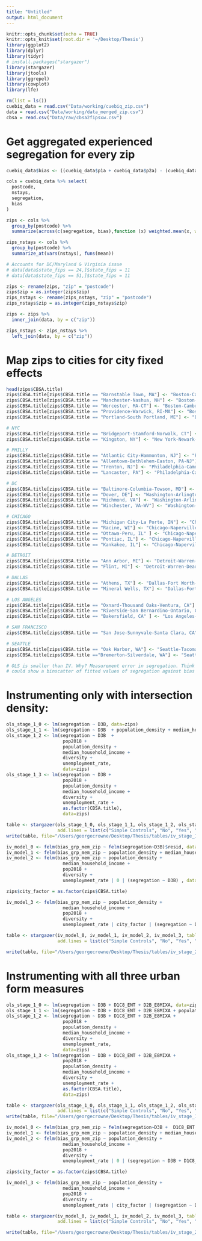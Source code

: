 ```yaml
---
title: "Untitled"
output: html_document
---
```


```r
knitr::opts_chunk$set(echo = TRUE)
knitr::opts_knit$set(root.dir = '~/Desktop/Thesis')
library(ggplot2)
library(dplyr)
library(tidyr)
# install.packages("stargazer")
library(stargazer)
library(jtools)
library(ggrepel)
library(cowplot)
library(lfe)
```

```r
rm(list = ls())
cuebiq_data = read.csv("Data/working/cuebiq_zip.csv")
data = read.csv("Data/working/data_merged_zip.csv")
cbsa = read.csv("Data/raw/cbsa2fipsxw.csv")
```

# Get aggregated experienced segregation for every zip
```r
cuebiq_data$bias <- ((cuebiq_data$p1a + cuebiq_data$p2a) - (cuebiq_data$p3a + cuebiq_data$p4a))^2

cols = cuebiq_data %>% select(
  postcode,
  nstays,
  segregation,
  bias
)

zips <- cols %>% 
  group_by(postcode) %>% 
  summarize(across(c(segregation, bias),function (x) weighted.mean(x, w=nstays, na.rm=TRUE)))

zips_nstays <- cols %>% 
  group_by(postcode) %>% 
  summarize_at(vars(nstays), funs(mean))

# Accounts for DC/Maryland & Virginia issue
# data[data$state_fips == 24,]$state_fips = 11
# data[data$state_fips == 51,]$state_fips = 11

zips <- rename(zips, "zip" = "postcode")
zips$zip = as.integer(zips$zip)
zips_nstays <- rename(zips_nstays, "zip" = "postcode")
zips_nstays$zip = as.integer(zips_nstays$zip)

zips <- zips %>%
  inner_join(data, by = c("zip"))

zips_nstays <- zips_nstays %>%
  left_join(data, by = c("zip"))
```
# Map zips to cities for city fixed effects
```r
head(zips$CBSA.title)
zips$CBSA.title[zips$CBSA.title == "Barnstable Town, MA"] <- "Boston-Cambridge-Newton, MA-NH"
zips$CBSA.title[zips$CBSA.title == "Manchester-Nashua, NH"] <- "Boston-Cambridge-Newton, MA-NH"
zips$CBSA.title[zips$CBSA.title == "Worcester, MA-CT"] <- "Boston-Cambridge-Newton, MA-NH"
zips$CBSA.title[zips$CBSA.title == "Providence-Warwick, RI-MA"] <- "Boston-Cambridge-Newton, MA-NH"
zips$CBSA.title[zips$CBSA.title == "Portland-South Portland, ME"] <- "Boston-Cambridge-Newton, MA-NH"

# NYC
zips$CBSA.title[zips$CBSA.title == "Bridgeport-Stamford-Norwalk, CT"] <- "New York-Newark-Jersey City, NY-NJ-PA"
zips$CBSA.title[zips$CBSA.title == "Kingston, NY"] <- "New York-Newark-Jersey City, NY-NJ-PA"

# PHILLY
zips$CBSA.title[zips$CBSA.title == "Atlantic City-Hammonton, NJ"] <- "Philadelphia-Camden-Wilmington, PA-NJ-DE-MD"
zips$CBSA.title[zips$CBSA.title == "Allentown-Bethlehem-Easton, PA-NJ"] <- "Philadelphia-Camden-Wilmington, PA-NJ-DE-MD"
zips$CBSA.title[zips$CBSA.title == "Trenton, NJ"] <- "Philadelphia-Camden-Wilmington, PA-NJ-DE-MD"
zips$CBSA.title[zips$CBSA.title == "Lancaster, PA"] <- "Philadelphia-Camden-Wilmington, PA-NJ-DE-MD"

# DC
zips$CBSA.title[zips$CBSA.title == "Baltimore-Columbia-Towson, MD"] <- "Washington-Arlington-Alexandria, DC-VA-MD-WV"
zips$CBSA.title[zips$CBSA.title == "Dover, DE"] <- "Washington-Arlington-Alexandria, DC-VA-MD-WV"
zips$CBSA.title[zips$CBSA.title == "Richmond, VA"] <- "Washington-Arlington-Alexandria, DC-VA-MD-WV"
zips$CBSA.title[zips$CBSA.title == "Winchester, VA-WV"] <- "Washington-Arlington-Alexandria, DC-VA-MD-WV"

# CHICAGO
zips$CBSA.title[zips$CBSA.title == "Michigan City-La Porte, IN"] <- "Chicago-Naperville-Elgin, IL-IN-WI"
zips$CBSA.title[zips$CBSA.title == "Racine, WI"] <- "Chicago-Naperville-Elgin, IL-IN-WI"
zips$CBSA.title[zips$CBSA.title == "Ottawa-Peru, IL" ] <- "Chicago-Naperville-Elgin, IL-IN-WI"
zips$CBSA.title[zips$CBSA.title == "Pontiac, IL"] <- "Chicago-Naperville-Elgin, IL-IN-WI"
zips$CBSA.title[zips$CBSA.title == "Kankakee, IL"] <- "Chicago-Naperville-Elgin, IL-IN-WI"

# DETROIT
zips$CBSA.title[zips$CBSA.title == "Ann Arbor, MI"] <- "Detroit-Warren-Dearborn, MI"
zips$CBSA.title[zips$CBSA.title == "Flint, MI"] <- "Detroit-Warren-Dearborn, MI"

# DALLAS 
zips$CBSA.title[zips$CBSA.title == "Athens, TX"] <- "Dallas-Fort Worth-Arlington, TX"
zips$CBSA.title[zips$CBSA.title == "Mineral Wells, TX"] <- "Dallas-Fort Worth-Arlington, TX"

# LOS ANGELES
zips$CBSA.title[zips$CBSA.title == "Oxnard-Thousand Oaks-Ventura, CA"] <- "Los Angeles-Long Beach-Anaheim, CA"
zips$CBSA.title[zips$CBSA.title == "Riverside-San Bernardino-Ontario, CA"] <- "Los Angeles-Long Beach-Anaheim, CA"
zips$CBSA.title[zips$CBSA.title == "Bakersfield, CA" ] <- "Los Angeles-Long Beach-Anaheim, CA"

# SAN FRANCISCO
zips$CBSA.title[zips$CBSA.title == "San Jose-Sunnyvale-Santa Clara, CA"  ] <- "San Francisco-Oakland-Hayward, CA"

# SEATTLE
zips$CBSA.title[zips$CBSA.title == "Oak Harbor, WA"] <- "Seattle-Tacoma-Bellevue, WA"
zips$CBSA.title[zips$CBSA.title =="Bremerton-Silverdale, WA"] <- "Seattle-Tacoma-Bellevue, WA"
```


```r
# OLS is smaller than IV. Why? Measurement error in segregation. Think about other reasons
# could show a binscatter of fitted values of segregation against bias
```

# Instrumenting only with intersection density:
```r
ols_stage_1_0 <- lm(segregation ~ D3B, data=zips)
ols_stage_1_1 <- lm(segregation ~ D3B  + population_density + median_household_income, data=zips)
ols_stage_1_2 <- lm(segregation ~ D3B  + 
                     pop2018 +
                     population_density +
                     median_household_income +
                     diversity + 
                     unemployment_rate,
                     data=zips)
ols_stage_1_3 <- lm(segregation ~ D3B +  
                     pop2018 +
                     population_density +
                     median_household_income +
                     diversity + 
                     unemployment_rate +
                     as.factor(CBSA.title),
                     data=zips)

table <- stargazer(ols_stage_1_0, ols_stage_1_1, ols_stage_1_2, ols_stage_1_3, table.placement="H",
                   add.lines = list(c("Simple Controls", "No", "Yes", "Yes", "Yes"), c("Full Controls", "No", "No", "Yes", "Yes"), c("City Fixed Effects", "No", "No", "No", "Yes")))
write(table, file="/Users/georgecrowne/Desktop/Thesis/tables/iv_stage_1_intersection_density.txt")
```

```r

iv_model_0 <- felm(bias_grp_mem_zip ~ felm(segregation~D3B)$resid, data=zips)
iv_model_1 <- felm(bias_grp_mem_zip ~ population_density + median_household_income | 0 | (segregation ~ D3B) , data=zips)
iv_model_2 <- felm(bias_grp_mem_zip ~ population_density + 
                     median_household_income +
                     pop2018 +
                     diversity +
                     unemployment_rate | 0 | (segregation ~ D3B) , data=zips)

zips$city_factor = as.factor(zips$CBSA.title)

iv_model_3 <- felm(bias_grp_mem_zip ~ population_density + 
                     median_household_income +
                     pop2018 +
                     diversity +
                     unemployment_rate | city_factor | (segregation ~ D3B) , data=zips)

table <- stargazer(iv_model_0, iv_model_1, iv_model_2, iv_model_3, table.placement="H",
                   add.lines = list(c("Simple Controls", "No", "Yes", "Yes", "Yes"), c("Full Controls", "No", "No", "Yes", "Yes"), c("City Fixed Effects", "No", "No", "No", "Yes")))

write(table, file="/Users/georgecrowne/Desktop/Thesis/tables/iv_stage_2_intersection_density.txt")
```
















# Instrumenting with all three urban form measures

```r
ols_stage_1_0 <- lm(segregation ~ D3B + D1C8_ENT + D2B_E8MIXA, data=zips)
ols_stage_1_1 <- lm(segregation ~ D3B + D1C8_ENT + D2B_E8MIXA + population_density + median_household_income, data=zips)
ols_stage_1_2 <- lm(segregation ~ D3B + D1C8_ENT + D2B_E8MIXA + 
                     pop2018 +
                     population_density +
                     median_household_income +
                     diversity + 
                     unemployment_rate,
                     data=zips)
ols_stage_1_3 <- lm(segregation ~ D3B + D1C8_ENT + D2B_E8MIXA + 
                     pop2018 +
                     population_density +
                     median_household_income +
                     diversity + 
                     unemployment_rate +
                     as.factor(CBSA.title),
                     data=zips)

table <- stargazer(ols_stage_1_0, ols_stage_1_1, ols_stage_1_2, ols_stage_1_3, table.placement="H",
                   add.lines = list(c("Simple Controls", "No", "Yes", "Yes", "Yes"), c("Full Controls", "No", "No", "Yes", "Yes"), c("City Fixed Effects", "No", "No", "No", "Yes")))
write(table, file="/Users/georgecrowne/Desktop/Thesis/tables/iv_stage_1_urban_form.txt")
```



```r
iv_model_0 <- felm(bias_grp_mem_zip ~ felm(segregation~D3B +  D1C8_ENT + D2B_E8MIXA)$resid, data=zips)
iv_model_1 <- felm(bias_grp_mem_zip ~ population_density + median_household_income | 0 | (segregation ~ D3B + D1C8_ENT + D2B_E8MIXA) , data=zips)
iv_model_2 <- felm(bias_grp_mem_zip ~ population_density + 
                     median_household_income +
                     pop2018 +
                     diversity +
                     unemployment_rate | 0 | (segregation ~ D3B + D1C8_ENT + D2B_E8MIXA) , data=zips)

zips$city_factor = as.factor(zips$CBSA.title)

iv_model_3 <- felm(bias_grp_mem_zip ~ population_density + 
                     median_household_income +
                     pop2018 +
                     diversity +
                     unemployment_rate | city_factor | (segregation ~ D3B + D1C8_ENT + D2B_E8MIXA) , data=zips)

table <- stargazer(iv_model_0, iv_model_1, iv_model_2, iv_model_3, table.placement="H",
                   add.lines = list(c("Simple Controls", "No", "Yes", "Yes", "Yes"), c("Full Controls", "No", "No", "Yes", "Yes"), c("City Fixed Effects", "No", "No", "No", "Yes")))

write(table, file="/Users/georgecrowne/Desktop/Thesis/tables/iv_stage_2_urban_form.txt")
```










